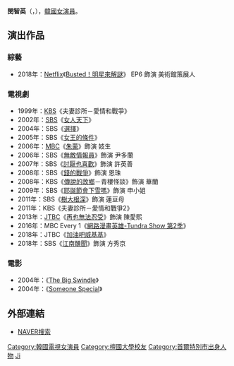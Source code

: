 {{BLP unsourced|time=2021-05-24T11:33:19+00:00}}
{{藝人
| 姓名 = 閔智英
| 類型 = 女演員
| 圖片 = Min Ji-young from acrofan.jpg
| 圖片尺寸 = 120px
| 原名 = 金敏貞（{{lang|ko|김민정}}）
| 外文名 = 민지영
| 外文 = ko
| 羅馬拼音 = 
| 國籍 = {{KOR}}
| 出生日期 = {{birth_date_and_age|1979|6|24}}
| 出生地 = {{KOR}}[[首爾特別市|首爾特別市]]
| 語言 = [[韓語|韓語]]、[[英語|英語]]
| 教育程度 = [[檀國大學|檀國大學]]戲劇電影學[[學士|學士]]
| 出道日期 = 2000年
}}

'''閔智英'''（{{lang-ko|'''민지영'''}}，{{bd|1979年|6月24日}}），[[韓國|韓國]][[女演員|女演員]]。

== 演出作品 ==
=== 綜藝 ===
*2018年：[[Netflix|Netflix]]《[[明星來解謎|Busted！明星來解謎]]》 EP6 飾演 美術館策展人

=== 電視劇 ===
*1999年：[[韓國放送公社|KBS]]《夫妻診所－愛情和戰爭》
*2002年：[[SBS_(韓國)|SBS]]《[[女人天下|女人天下]]》
*2004年：SBS《[[選擇_(電視劇)|選擇]]》
*2005年：SBS《[[女王的條件|女王的條件]]》 
*2006年：[[文化廣播_(韓國)|MBC]]《[[朱蒙_(電視劇)|朱蒙]]》飾演 妓生
*2006年：SBS《[[無敵情報員|無敵情報員]]》飾演 尹多蘭
*2007年：SBS《[[討厭也喜歡|討厭也喜歡]]》飾演 許英善
*2008年：SBS《[[錢的戰爭|錢的戰爭]]》飾演 恩珠
*2008年：KBS《[[傳說的故鄉|傳說的故鄉]]－青樓怪談》飾演 華蘭
*2009年：SBS《[[耶誕節會下雪嗎|耶誕節會下雪嗎]]》飾演 申小姐
*2011年：SBS《[[樹大根深|樹大根深]]》飾演 蓮豆母
*2011年：KBS《夫妻診所－愛情和戰爭2》
*2013年：[[JTBC|JTBC]]《[[再也無法忍受|再也無法忍受]]》飾演 陳愛熙
*2016年：MBC Every 1《[[網路漫畫英雄-Tundra_Show_第2季|網路漫畫英雄-Tundra Show 第2季]]》
*2018年：JTBC《[[加油吧威基基|加油吧威基基]]》
*2018年：SBS《[[江南醜聞|江南醜聞]]》飾演 方秀京

=== 電影 ===
*2004年：《[[The_Big_Swindle|The Big Swindle]]》
*2004年：《[[Someone_Special|Someone Special]]》

== 外部連結 ==
*[http://search.naver.com/search.naver?sm=tab_hty.top&where=nexearch&ie=utf8&query=%EB%AF%BC%EC%A7%80%EC%98%81&x=33&y=14 NAVER搜索] {{Wayback|url=http://search.naver.com/search.naver?sm=tab_hty.top&where=nexearch&ie=utf8&query=%EB%AF%BC%EC%A7%80%EC%98%81&x=33&y=14 |date=20190713001719 }}{{ko}}

{{DEFAULTSORT:Min Ji Young}}
[[Category:韓國電視女演員|Category:韓國電視女演員]]
[[Category:檀國大學校友|Category:檀國大學校友]]
[[Category:首爾特別市出身人物|Category:首爾特別市出身人物]]
[[Category:閔姓|Ji]]